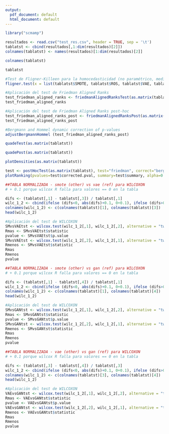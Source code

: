 ```yaml
---
output:
  pdf_document: default
  html_document: default
---
```


```r
library("scmamp")
```

```r
resultados <- read.csv("test_res.csv", header = TRUE, sep = '\t')
tablatst <- cbind(resultados[,1:dim(resultados)[2]])
colnames(tablatst) <- names(resultados)[1:dim(resultados)[2]]
```

```r
colnames(tablatst)
```
```r
tablatst
```

```r
#Test de Fligner-Killeen para la homocedasticidad (no paramétrico, mediana, no normalidad)
fligner.test(x = list(tablatst$SMOTE, tablatst$ROS, tablatst$VAE, tablatst$GAN))
```

```r
#Aplicación del test de Friedman Aligned Ranks
test_friedman_aligned_ranks <- friedmanAlignedRanksTest(as.matrix(tablatst))
test_friedman_aligned_ranks
```

```r
#Aplicación del test de Friedman Aligned Ranks post-hoc
test_friedman_aligned_ranks_post <- friedmanAlignedRanksPost(as.matrix(tablatst))
test_friedman_aligned_ranks_post
```

```r
#Bergmann and Hommel dynamic correction of p-values
adjustBergmannHommel (test_friedman_aligned_ranks_post)
```

```r
quadeTest(as.matrix(tablatst))
```

```r
quadePost(as.matrix(tablatst))
```

```r
plotDensities(as.matrix(tablatst))
```


```r
test <- postHocTest(as.matrix(tablatst), test="friedman", correct="bergmann", use.rank=TRUE)
plotRanking(pvalues=test$corrected.pval, summary=test$summary, alpha=0.05)
```

```r
##TABLA NORMALIZADA - smote (other) vs vae (ref) para WILCOXON
# + 0.1 porque wilcox R falla para valores == 0 en la tabla

difs <- (tablatst[,1] - tablatst[,3]) / tablatst[,1]
wilc_1_2 <- cbind(ifelse (difs<0, abs(difs)+0.1, 0+0.1), ifelse (difs>0, 	abs(difs)+0.1, 0+0.1))
colnames(wilc_1_2) <- c(colnames(tablatst)[1], colnames(tablatst)[3])
head(wilc_1_2)
```


```r
#Aplicación del test de WILCOXON
SMvsVAEtst <- wilcox.test(wilc_1_2[,1], wilc_1_2[,2], alternative = "two.sided", paired=TRUE)
Rmas <- SMvsVAEtst$statistic
pvalue <- SMvsVAEtst$p.value
SMvsVAEtst <- wilcox.test(wilc_1_2[,2], wilc_1_2[,1], alternative = "two.sided", paired=TRUE)
Rmenos <- SMvsVAEtst$statistic
Rmas
Rmenos
pvalue

```


```r
##TABLA NORMALIZADA - smote (other) vs gan (ref) para WILCOXON
# + 0.1 porque wilcox R falla para valores == 0 en la tabla

difs <- (tablatst[,1] - tablatst[,4]) / tablatst[,1]
wilc_1_2 <- cbind(ifelse (difs<0, abs(difs)+0.1, 0+0.1), ifelse (difs>0, 	abs(difs)+0.1, 0+0.1))
colnames(wilc_1_2) <- c(colnames(tablatst)[1], colnames(tablatst)[4])
head(wilc_1_2)
```


```r
#Aplicación del test de WILCOXON
SMvsGANtst <- wilcox.test(wilc_1_2[,1], wilc_1_2[,2], alternative = "two.sided", paired=TRUE)
Rmas <- SMvsGANtst$statistic
pvalue <- SMvsGANtst$p.value
SMvsGANtst <- wilcox.test(wilc_1_2[,2], wilc_1_2[,1], alternative = "two.sided", paired=TRUE)
Rmenos <- SMvsGANtst$statistic
Rmas
Rmenos
pvalue

```


```r
##TABLA NORMALIZADA - vae (other) vs gan (ref) para WILCOXON
# + 0.1 porque wilcox R falla para valores == 0 en la tabla

difs <- (tablatst[,3] - tablatst[,4]) / tablatst[,3]
wilc_1_2 <- cbind(ifelse (difs<0, abs(difs)+0.1, 0+0.1), ifelse (difs>0, 	abs(difs)+0.1, 0+0.1))
colnames(wilc_1_2) <- c(colnames(tablatst)[3], colnames(tablatst)[4])
head(wilc_1_2)
```


```r
#Aplicación del test de WILCOXON
VAEvsGANtst <- wilcox.test(wilc_1_2[,1], wilc_1_2[,2], alternative = "two.sided", paired=TRUE)
Rmas <- VAEvsGANtst$statistic
pvalue <- VAEvsGANtst$p.value
VAEvsGANtst <- wilcox.test(wilc_1_2[,2], wilc_1_2[,1], alternative = "two.sided", paired=TRUE)
Rmenos <- VAEvsGANtst$statistic
Rmas
Rmenos
pvalue

```
